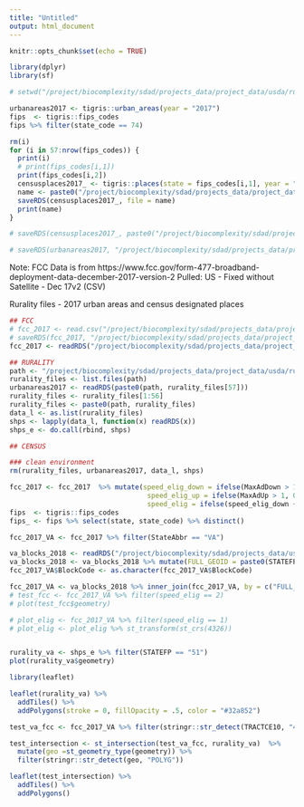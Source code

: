 ```yaml
---
title: "Untitled"
output: html_document
---
```


```r
knitr::opts_chunk$set(echo = TRUE)
```


```r
library(dplyr)
library(sf)

# setwd("/project/biocomplexity/sdad/projects_data/project_data/usda/rural_broadband/fcc_availability/")

```

```r
urbanareas2017 <- tigris::urban_areas(year = "2017")
fips  <- tigris::fips_codes 
fips %>% filter(state_code == 74)

rm(i)
for (i in 57:nrow(fips_codes)) {
  print(i)
  # print(fips_codes[i,1])
  print(fips_codes[i,2])
  censusplaces2017_ <- tigris::places(state = fips_codes[i,1], year = "2017")
  name <- paste0("/project/biocomplexity/sdad/projects_data/project_data/usda/rural_broadband/census_2017_urbanareas_places/census_2017_places_", fips_codes[i,1], ".RDS")
  saveRDS(censusplaces2017_, file = name)
  print(name)
}

# saveRDS(censusplaces2017_, paste0("/project/biocomplexity/sdad/projects_data/project_data/usda/rural_broadband/census_2017_urbanareas_places/census_2017_places_", fips_codes[1,1], ".RDS"))

# saveRDS(urbanareas2017, "/project/biocomplexity/sdad/projects_data/project_data/usda/rural_broadband/census_2017_urbanareas.RDS")

```

Note: FCC Data is from https://www.fcc.gov/form-477-broadband-deployment-data-december-2017-version-2
Pulled: US - Fixed without Satellite - Dec 17v2 (CSV)

Rurality files - 2017 urban areas and census designated places


```r
## FCC
# fcc_2017 <- read.csv("/project/biocomplexity/sdad/projects_data/project_data/usda/rural_broadband/fcc_availability/fbd_us_without_satellite_dec2017_v2.csv")
# saveRDS(fcc_2017, "/project/biocomplexity/sdad/projects_data/project_data/usda/rural_broadband/fcc_availability/fbd_us_without_satellite_dec2017_v2.RDS")
fcc_2017 <- readRDS("/project/biocomplexity/sdad/projects_data/project_data/usda/rural_broadband/fcc_availability/fbd_us_without_satellite_dec2017_v2.RDS")

## RURALITY 
path <- "/project/biocomplexity/sdad/projects_data/project_data/usda/rural_broadband/census_2017_urbanareas_places/"
rurality_files <- list.files(path)
urbanareas2017 <- readRDS(paste0(path, rurality_files[57]))
rurality_files <- rurality_files[1:56]
rurality_files <- paste0(path, rurality_files)
data_l <- as.list(rurality_files)
shps <- lapply(data_l, function(x) readRDS(x))
shps_e <- do.call(rbind, shps)

## CENSUS

### clean environment
rm(rurality_files, urbanareas2017, data_l, shps)
```


```r
fcc_2017 <- fcc_2017  %>% mutate(speed_elig_down = ifelse(MaxAdDown > 10, 0, 1),
                                  speed_elig_up = ifelse(MaxAdUp > 1, 0, 1),
                                  speed_elig = ifelse(speed_elig_down + speed_elig_up == 2, 1, 0))
fips  <- tigris::fips_codes 
fips_ <- fips %>% select(state, state_code) %>% distinct()

fcc_2017_VA <- fcc_2017 %>% filter(StateAbbr == "VA")

va_blocks_2018 <- readRDS("/project/biocomplexity/sdad/projects_data/usda/bb/original/censusblocks/blocks_TIGER2018_sf_RDS/tl_2018_51_tabblock10.RDS")
va_blocks_2018 <- va_blocks_2018 %>% mutate(FULL_GEOID = paste0(STATEFP10, COUNTYFP10, TRACTCE10, BLOCKCE10))
fcc_2017_VA$BlockCode <- as.character(fcc_2017_VA$BlockCode)

fcc_2017_VA <- va_blocks_2018 %>% inner_join(fcc_2017_VA, by = c("FULL_GEOID" = "BlockCode")) 
# test_fcc <- fcc_2017_VA %>% filter(speed_elig == 2)
# plot(test_fcc$geometry)

# plot_elig <- fcc_2017_VA %>% filter(speed_elig == 1)
# plot_elig <- plot_elig %>% st_transform(st_crs(4326))



```

```r
rurality_va <- shps_e %>% filter(STATEFP == "51")
plot(rurality_va$geometry)

library(leaflet)

leaflet(rurality_va) %>% 
  addTiles() %>%
  addPolygons(stroke = 0, fillOpacity = .5, color = "#32a852") 

```


```r
test_va_fcc <- fcc_2017_VA %>% filter(stringr::str_detect(TRACTCE10, "430"))

test_intersection <- st_intersection(test_va_fcc, rurality_va)  %>% 
  mutate(geo =st_geometry_type(geometry)) %>% 
  filter(stringr::str_detect(geo, "POLYG"))

leaflet(test_intersection) %>%
  addTiles() %>% 
  addPolygons()
```






